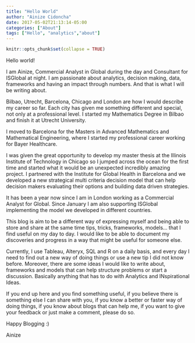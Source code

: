 ```yaml
---
title: "Hello World"
author: "Ainize Cidoncha"
date: 2017-05-02T21:13:14-05:00
categories: ["About"]
tags: ["Hello", "analytics","about"]
---
```


```r
knitr::opts_chunk$set(collapse = TRUE)
```

Hello world!

I am Ainize, Commercial Analyst in Global during the day and Consultant for ISGlobal at night. I am passionate about analytics, decision making, data, frameworks and having an impact through numbers. And that is what I will be writing about. 



Bilbao, Utrecht, Barcelona, Chicago and London are how I would describe my career so far. Each city has given me something different and special, not only at a professional level. I started my Mathematics Degree in Bilbao and finish it at Utrecht University. 

I moved to Barcelona for the Masters in Advanced Mathematics and Mathematical Engineering, where I started my professional career working for Bayer Healthcare. 

I was given the great opportunity to develop my master thesis at the Illinois Institute of Technology in Chicago so I jumped across the ocean for the first time and started what it would be an unexpected incredibly amazing project. I partnered with the Institute for Global Health in Barcelona and we developed a new strategical multi criteria decision model that can help decision makers evaluating their options and building data driven strategies.

It has been a year now since I am in London working as a Commercial Analyst for Global. Since January I am also supporting ISGlobal implementing the model we developed in different countries.



This blog is aim to be a different way of expressing myself and being able to store and share at the same time tips, tricks, frameworks, models... that I find useful on my day to day. I would like to be able to document my discoveries and progress in a way that might be useful for someone else. 



Currently, I use Tableau, Alteryx, SQL and R on a daily basis, and every day I need to find out a new way of doing things or use a new tip I did not know before. Moreover, there are some ideas I would like to write about, frameworks and models that can help structure problems or start a discussion. Basically anything that has to do with Analytics and INspirational Ideas.



If you end up here and you find something useful, if you believe there is something else I can share with you, if you know a better or faster way of doing things, if you know about blogs that can help me, if you want to give your feedback or just make a comment, please do so. 

Happy Blogging :)

Ainize








